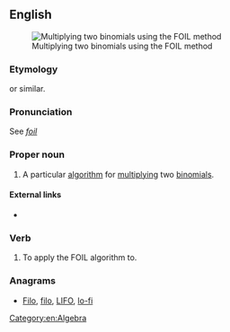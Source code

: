 {{also|foil}}
==English==
[[Image:MonkeyFaceFOILRule.JPG|thumb|Multiplying two binomials using the FOIL method]]

===Etymology===
{{acronym of|[[first]] {{m|en|outer}} {{m|en|inner}} {{m|en|last}}|nodot=1|lang=en}} or similar.

===Pronunciation===
See ''[[foil]]''

===Proper noun===
{{en-proper noun}}

# A particular [[algorithm]] for [[multiply]]ing two [[binomial]]s.

====External links====
* {{projectlink|wikipedia|FOIL method}}

===Verb===
{{en-verb}}

# {{context|transitive|lang=en}} To apply the FOIL algorithm to.

===Anagrams===
* [[Filo#English|Filo]], [[filo#English|filo]], [[LIFO#English|LIFO]], [[lo-fi#English|lo-fi]]

[[Category:en:Algebra]]